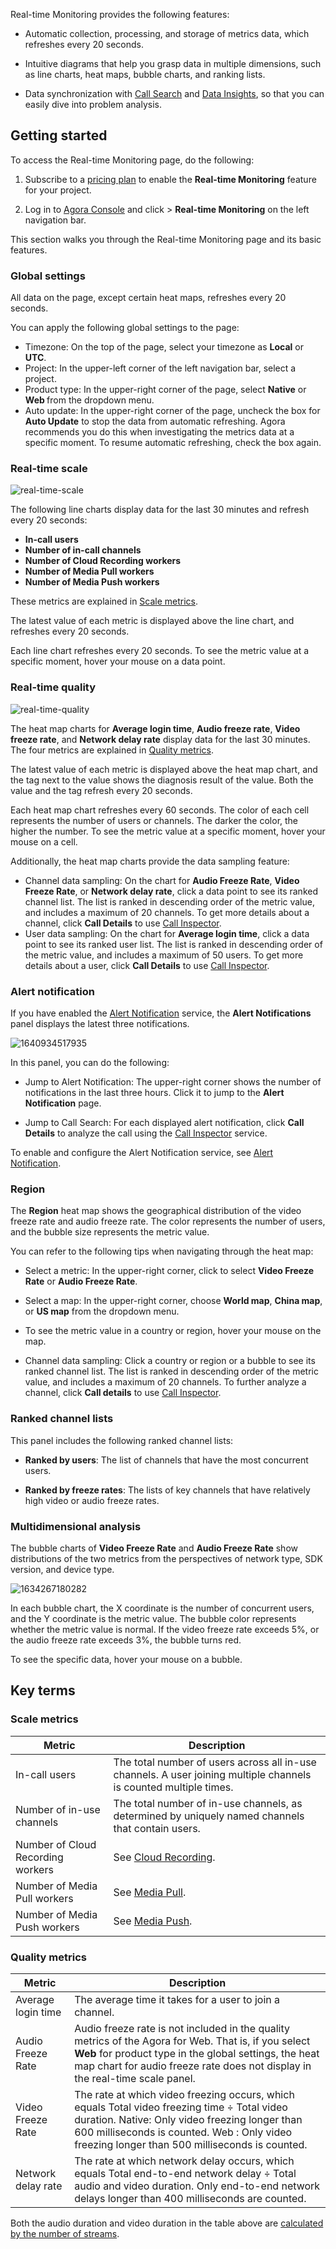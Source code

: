 

Real-time Monitoring provides the following features:

-   Automatic collection, processing, and storage of metrics data, which refreshes every 20 seconds.

-   Intuitive diagrams that help you grasp data in multiple dimensions, such as line charts, heat maps, bubble charts, and ranking lists.

-   Data synchronization with [Call Search](./video-voice-sdk/call-search) and [Data Insights](./video-voice-sdk/data-insight), so that you can easily dive into problem analysis.

## Getting started

To access the Real-time Monitoring page, do the following:

1.  Subscribe to a [pricing plan](/agora-analytics/reference/pricing) to enable the **Real-time Monitoring** feature for your project.

2.  Log in to [Agora Console](https://console.agora.io/) and click **<Vpd k="NAME"/>** &gt; **Real-time Monitoring** on the left navigation bar.

This section walks you through the Real-time Monitoring page and its basic features.

### Global settings

All data on the page, except certain heat maps, refreshes every 20 seconds.

You can apply the following global settings to the page:
- Timezone: On the top of the page, select your timezone as **Local** or **UTC**.
- Project: In the upper-left corner of the left navigation bar, select a project.
- Product type: In the upper-right corner of the page, select **Native** or **Web <Vg k="VSDK" />** from the dropdown menu.
- Auto update: In the upper-right corner of the page, uncheck the box for **Auto Update** to stop the data from automatic refreshing. Agora recommends you do this when investigating the metrics data at a specific moment. To resume automatic refreshing, check the box again.

### Real-time scale

![real-time-scale](/images/analytics/rtm-dashboard-scale.png)

The following line charts display data for the last 30 minutes and refresh every 20 seconds:

- **In-call users**
- **Number of in-call channels**
- **Number of Cloud Recording workers**
- **Number of Media Pull workers**
- **Number of Media Push workers**

These metrics are explained in [Scale metrics](#scale-metrics).

The latest value of each metric is displayed above the line chart, and refreshes every 20 seconds.

Each line chart refreshes every 20 seconds. To see the metric value at a specific moment, hover your mouse on a data point.

### Real-time quality

![real-time-quality](/images/analytics/rtm-dashboard-quality.png)

The heat map charts for **Average login time**, **Audio freeze rate**, **Video freeze rate**, and **Network delay rate** display data for the last 30 minutes. The four metrics are explained in [Quality metrics](#quality-metrics).

The latest value of each metric is displayed above the heat map chart, and the tag next to the value shows the diagnosis result of the value. Both the value and the tag refresh every 20 seconds.

Each heat map chart refreshes every 60 seconds. The color of each cell represents the number of users or channels. The darker the color, the higher the number. To see the metric value at a specific moment, hover your mouse on a cell.

Additionally, the heat map charts provide the data sampling feature:

-   Channel data sampling: On the chart for **Audio Freeze Rate**, **Video Freeze Rate**, or **Network delay rate**, click a data point to see its ranked channel list. The list is ranked in descending order of the metric value, and includes a maximum of 20 channels. To get more details about a channel, click **Call Details** to use [Call Inspector](./video-voice-sdk/call-search).
-   User data sampling: On the chart for **Average login time**, click a data point to see its ranked user list. The list is ranked in descending order of the metric value, and includes a maximum of 50 users. To get more details about a user, click **Call Details** to use [Call Inspector](./video-voice-sdk/call-search).

### Alert notification

If you have enabled the [Alert Notification](./video-voice-sdk/alarm) service, the **Alert Notifications** panel displays the latest three notifications.

![1640934517935](https://web-cdn.agora.io/docs-files/1640934517935)

In this panel, you can do the following:

-   Jump to Alert Notification: The upper-right corner shows the number of notifications in the last three hours. Click it to jump to the **Alert Notification** page.

-   Jump to Call Search: For each displayed alert notification, click **Call Details** to analyze the call using the [Call Inspector](./video-voice-sdk/call-search) service.

To enable and configure the Alert Notification service, see [Alert Notification](./video-voice-sdk/alarm).

### Region

The **Region** heat map shows the geographical distribution of the video freeze rate and audio freeze rate. The color represents the number of users, and the bubble size represents the metric value.

You can refer to the following tips when navigating through the heat map:

-   Select a metric: In the upper-right corner, click to select **Video Freeze Rate** or **Audio Freeze Rate**.

-   Select a map: In the upper-right corner, choose **World map**, **China map**, or **US map** from the dropdown menu.

-   To see the metric value in a country or region, hover your mouse on the map.

-   Channel data sampling: Click a country or region or a bubble to see its ranked channel list. The list is ranked in descending order of the metric value, and includes a maximum of 20 channels. To further analyze a channel, click **Call details** to use [Call Inspector](./video-voice-sdk/call-search).

### Ranked channel lists

This panel includes the following ranked channel lists:

-   **Ranked by users**: The list of channels that have the most concurrent users.

-   **Ranked by freeze rates**: The lists of key channels that have relatively high video or audio freeze rates.

### Multidimensional analysis

The bubble charts of **Video Freeze Rate** and **Audio Freeze Rate** show distributions of the two metrics from the perspectives of network type, SDK version, and device type.

![1634267180282](https://web-cdn.agora.io/docs-files/1634267180282)

In each bubble chart, the X coordinate is the number of concurrent users, and the Y coordinate is the metric value. The bubble color represents whether the metric value is normal. If the video freeze rate exceeds 5%, or the audio freeze rate exceeds 3%, the bubble turns red.

To see the specific data, hover your mouse on a bubble.

## Key terms

### Scale metrics

| Metric              | Description                                                                                                       |
|---------------------|-------------------------------------------------------------------------------------------------------------------|
| In-call users    | The total number of users across all in-use channels. A user joining multiple channels is counted multiple times.    |
| Number of in-use channels | The total number of in-use channels, as determined by uniquely named channels that contain users.           |
| Number of Cloud Recording workers | See [Cloud Recording](/cloud-recording/overview/product-overview). |
| Number of Media Pull workers | See [Media Pull](/cloud-recording/overview/media-pull).         |
| Number of Media Push workers | See [Media Push](/cloud-recording/overview/media-push).        |

### Quality metrics

| Metric              | Description                                                                                                       |
|---------------------|-------------------------------------------------------------------------------------------------------------------|
|Average login time|The average time it takes for a user to join a channel.|
|Audio Freeze Rate|Audio freeze rate is not included in the quality metrics of the Agora <Vg k="VSDK" /> for Web. That is, if you select <strong>Web <Vg k="VSDK" /></strong> for product type in the global settings, the heat map chart for audio freeze rate does not display in the real-time scale panel.
|Video Freeze Rate|The rate at which video freezing occurs, which equals Total video freezing time ÷ Total video duration. Native: Only video freezing longer than 600 milliseconds is counted. Web <Vg k="VSDK" />: Only video freezing longer than 500 milliseconds is counted.|
|Network delay rate|The rate at which network delay occurs, which equals Total end-to-end network delay ÷ Total audio and video duration. Only end-to-end network delays longer than 400 milliseconds are counted.|

Both the audio duration and video duration in the table above are [calculated by the number of streams](/agora-analytics/reference/billing-policies#how-does-agora-calculate-service-minutes).
